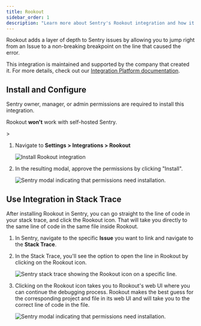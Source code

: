 ```yaml
---
title: Rookout
sidebar_order: 1
description: "Learn more about Sentry's Rookout integration and how it can help you debug an issue."
---
```


Rookout adds a layer of depth to Sentry issues by allowing you to jump right from an Issue to a non-breaking breakpoint on the line that caused the error.

This integration is maintained and supported by the company that created it. For more details, check out our [Integration Platform documentation](/organization/integrations/integration-platform/).

## Install and Configure

<Alert>

Sentry owner, manager, or admin permissions are required to install this integration.

Rookout **won't** work with self-hosted Sentry.

</Alert>>

1. Navigate to **Settings > Integrations > Rookout**

   ![Install Rookout integration](./img/rookout.png)

2. In the resulting modal, approve the permissions by clicking "Install".

   ![Sentry modal indicating that permissions need installation.](./img/rookout_modal.png)

## Use Integration in Stack Trace

After installing Rookout in Sentry, you can go straight to the line of code in your stack trace, and click the Rookout icon. That will take you directly to the same line of code in the same file inside Rookout.

1. In Sentry, navigate to the specific **Issue** you want to link and navigate to the **Stack Trace**.
2. In the Stack Trace, you'll see the option to open the line in Rookout by clicking on the Rookout icon.

   ![Sentry stack trace showing the Rookout icon on a specific line.](./img/rookout_line_in_stack_trace.png)

3. Clicking on the Rookout icon takes you to Rookout's web UI where you can continue the debugging process. Rookout makes the best guess for the corresponding project and file in its web UI and will take you to the correct line of code in the file.

   ![Sentry modal indicating that permissions need installation.](./img/rookout_screen_1.png)
